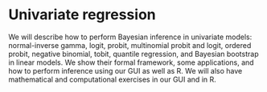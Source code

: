 # Univariate regression {#unireg}

We will describe how to perform Bayesian inference in univariate models: normal-inverse gamma, logit, probit, multinomial probit and logit, ordered probit, negative binomial, tobit, quantile regression, and Bayesian bootstrap in linear models. We show their formal framework, some applications, and how to perform inference using our GUI as well as R. We will also have mathematical and computational exercises in our GUI and in R.